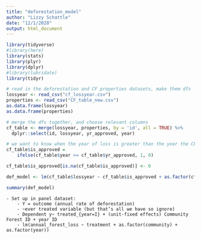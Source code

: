 ```yaml
---
title: "deforestation_model"
author: "Lizzy Schattle"
date: "12/1/2020"
output: html_document
---
```


```r

library(tidyverse)
#library(here)
library(stats)
library(plyr)
library(dplyr)
#library(lubridate)
library(tidyr)
```


```r
# read in the deforestation and CF properties datasets, make them dfs
lossyear <- read_csv("cf_lossyear.csv")
properties <- read_csv("CF_table_new.csv")
as.data.frame(lossyear)
as.data.frame(properties)

# merge the dfs together, and choose relevant columns
cf_table <- merge(lossyear, properties, by = 'id', all = TRUE) %>% 
  dplyr::select(id, lossyear, yr_approved, year)

# we want to know when the year of loss is greater than the year the CF was approved to just get the rows with the loss after the CF was established
cf_table$is_approved =
    ifelse(cf_table$year >= cf_table$yr_approved, 1, 0) 

cf_table$is_approved[is.na(cf_table$is_approved)] <- 0

def_model <- lm(cf_table$lossyear ~ cf_table$is_approved + as.factor(cf_table$id) + as.factor(cf_table$year))

summary(def_model)
```


    - Set up in panel dataset:
        - Y = outcome (annual rate of deforestation)
        - ~ever treated variable (but that’s all we have so ignore)
        - Dependent y~ treated_{year=I} + (unit-fixed effects) Community Forest ID + year ID
        - lm(annual_forest_loss ~ treatment + as.factor(community) + as.factor(year))



